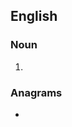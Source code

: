 {{also|Shakers}}
==English==

===Noun===
{{head|en|noun form}}

# {{plural of|shaker|lang=en}}

===Anagrams===
* {{anagrams|en|a=aehkrss|kashers|sharkes}}
